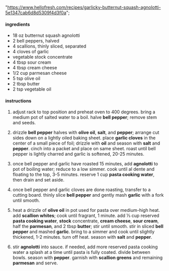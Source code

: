   "https://www.hellofresh.com/recipes/garlicky-butternut-squash-agnolotti-5e1347cab6d8d5309f4d3f0a";

#### ingredients

- 18 oz butternut squash agnolotti
- 2 bell peppers, halved
- 4 scallions, thinly sliced, separated
- 4 cloves of garlic
- vegetable stock concentrate
- 4 tbsp sour cream
- 4 tbsp cream cheese
- 1/2 cup parmesan cheese
- 5 tsp olive oil
- 2 tbsp butter
- 2 tsp vegetable oil

#### instructions

1. adjust rack to top position and preheat oven to 400 degrees. bring a medium pot of salted water to a boil. halve **bell pepper**; remove stem and seeds.

2. drizzle **bell pepper** halves with **olive oil**, **salt**, and **pepper**; arrange cut sides down on a lightly oiled baking sheet. place **garlic cloves** in the center of a small piece of foil; drizzle with **oil** and season with **salt** and **pepper**. cinch into a packet and place on same sheet. roast until bell pepper is lightly charred and garlic is softened, 20-25 minutes.

3. once bell pepper and garlic have roasted 15 minutes, add **agnolotti** to pot of boiling water; reduce to a low simmer. cook until al dente and floating to the top, 3-5 minutes. reserve 1 cup **pasta cooking water**, then drain and set aside.

4. once bell pepper and garlic cloves are done roasting, transfer to a cutting board. thinly slice **bell pepper** and gently mash **garlic** with a fork until smooth.

5. heat a drizzle of **olive oil** in pot used for pasta over medium-high heat. add **scallion whites**; cook until fragrant, 1 minute. add ⅓ cup reserved **pasta cooking water**, **stock** concentrate, **cream cheese**, **sour cream**, half the **parmesan**, and 2 tbsp **butter**; stir until smooth. stir in sliced **bell pepper** and mashed **garlic**. bring to a simmer and cook until slightly thickened, 1-2 minutes. turn off heat. season with **salt** and **pepper**.

6. stir **agnolotti** into sauce. if needed, add more reserved pasta cooking water a splash at a time until pasta is fully coated. divide between bowls. season with **pepper**. garnish with **scallion greens** and remaining **parmesan** and serve.
